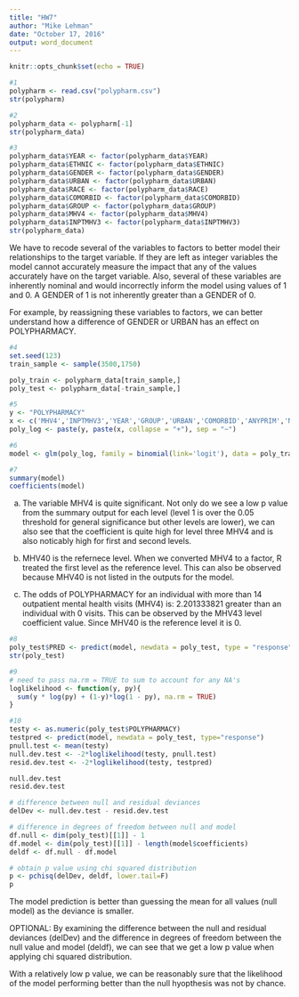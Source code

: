 ```yaml
---
title: "HW7"
author: "Mike Lehman"
date: "October 17, 2016"
output: word_document
---
```


```r
knitr::opts_chunk$set(echo = TRUE)
```

```r
#1
polypharm <- read.csv("polypharm.csv")
str(polypharm)
```

```r
#2
polypharm_data <- polypharm[-1]
str(polypharm_data)
```

```r
#3
polypharm_data$YEAR <- factor(polypharm_data$YEAR)
polypharm_data$ETHNIC <- factor(polypharm_data$ETHNIC)
polypharm_data$GENDER <- factor(polypharm_data$GENDER)
polypharm_data$URBAN <- factor(polypharm_data$URBAN)
polypharm_data$RACE <- factor(polypharm_data$RACE)
polypharm_data$COMORBID <- factor(polypharm_data$COMORBID)
polypharm_data$GROUP <- factor(polypharm_data$GROUP)
polypharm_data$MHV4 <- factor(polypharm_data$MHV4)
polypharm_data$INPTMHV3 <- factor(polypharm_data$INPTMHV3)
str(polypharm_data)
```

We have to recode several of the variables to factors to better model their relationships to the target variable. If they are left as integer variables the model cannot accurately measure the impact that any of the values accurately have on the target variable. Also, several of these variables are inherently nominal and would incorrectly inform the model using values of 1 and 0. A GENDER of 1 is not inherently greater than a GENDER of 0.

For example, by reassigning these variables to factors, we can better understand how a difference of GENDER or URBAN has an effect on POLYPHARMACY.

```r
#4
set.seed(123)
train_sample <- sample(3500,1750)

poly_train <- polypharm_data[train_sample,]
poly_test <- polypharm_data[-train_sample,]
```

```r
#5
y <- "POLYPHARMACY"
x <- c('MHV4','INPTMHV3','YEAR','GROUP','URBAN','COMORBID','ANYPRIM','NUMPRIM','GENDER','RACE','ETHNIC','AGE')
poly_log <- paste(y, paste(x, collapse = "+"), sep = "~")
```

```r
#6
model <- glm(poly_log, family = binomial(link='logit'), data = poly_train)
```

```r
#7
summary(model)
coefficients(model)
```

a. The variable MHV4 is quite significant. Not only do we see a low p value from the summary output for each level (level 1 is over the 0.05 threshold for general significance but other levels are lower), we can also see that the coefficient is quite high for level three MHV4 and is also noticably high for first and second levels.

b. MHV40 is the refernece level. When we converted MHV4 to a factor, R treated the first level as the reference level. This can also be observed because MHV40 is not listed in the outputs for the model.

c. The odds of POLYPHARMACY for an individual with more than 14 outpatient mental health visits (MHV4) is: 2.201333821 greater than an individual with 0 visits. This can be observed by the MHV43 level coefficient value. Since MHV40 is the reference level it is 0.

```r
#8
poly_test$PRED <- predict(model, newdata = poly_test, type = "response")
str(poly_test)
```

```r
#9
# need to pass na.rm = TRUE to sum to account for any NA's
loglikelihood <- function(y, py){
  sum(y * log(py) + (1-y)*log(1 - py), na.rm = TRUE)
}
```

```r
#10
testy <- as.numeric(poly_test$POLYPHARMACY)
testpred <- predict(model, newdata = poly_test, type="response")
pnull.test <- mean(testy)
null.dev.test <- -2*loglikelihood(testy, pnull.test)
resid.dev.test <- -2*loglikelihood(testy, testpred)

null.dev.test
resid.dev.test

# difference between null and residual deviances
delDev <- null.dev.test - resid.dev.test

# difference in degrees of freedom between null and model
df.null <- dim(poly_test)[[1]] - 1
df.model <- dim(poly_test)[[1]] - length(model$coefficients)
deldf <- df.null - df.model

# obtain p value using chi squared distribution
p <- pchisq(delDev, deldf, lower.tail=F)
p
```

The model prediction is better than guessing the mean for all values (null model) as the deviance is smaller.

OPTIONAL: By examining the difference between the null and residual deviances (delDev) and the difference in degrees of freedom between the null value and model (deldf), we can see that we get a low p value when applying chi squared distribution.

With a relatively low p value, we can be reasonably sure that the likelihood of the model performing better than the null hyopthesis was not by chance.